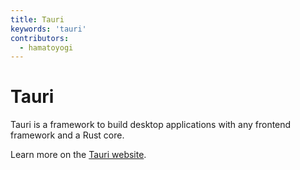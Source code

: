 ```yaml
---
title: Tauri
keywords: 'tauri'
contributors:
  - hamatoyogi
---
```


# Tauri

Tauri is a framework to build desktop applications with any frontend framework and a Rust core.

Learn more on the [Tauri website](https://tauri.app/v1/guides/getting-started/setup/qwik/).
